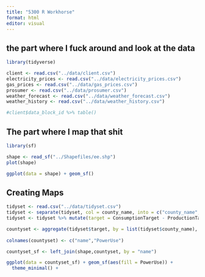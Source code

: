```yaml
---
title: "5300 R Workhorse"
format: html
editor: visual
---
```


## the part where I fuck around and look at the data

```r
library(tidyverse)

client <- read.csv("../data/client.csv")
electricity_prices <- read.csv("../data/electricity_prices.csv")
gas_prices <- read.csv("../data/gas_prices.csv")
prosumer <- read.csv("../data/prosumer.csv")
weather_forecast <- read.csv("../data/weather_forecast.csv")
weather_history <- read.csv("../data/weather_history.csv")

#client$data_block_id %>% table()

```

## The part where I map that shit

```r
library(sf)

shape <- read_sf("../Shapefiles/ee.shp")
plot(shape)

ggplot(data = shape) + geom_sf()
```

## Creating Maps

```r
tidyset <- read.csv("../data/tidyset.csv")
tidyset <- separate(tidyset, col = county_name, into = c("county_name","waste"), sep = "maa")
tidyset <- tidyset %>% mutate(target = ConsumptionTarget - ProductionTarget)

```


```r

countyset <- aggregate(tidyset$target, by = list(tidyset$county_name), FUN = mean)
  
colnames(countyset) <- c("name","PowerUse")

countyset_sf <- left_join(shape,countyset, by = "name")

```

```r

ggplot(data = countyset_sf) + geom_sf(aes(fill = PowerUse)) +
  theme_minimal() +
  

```




